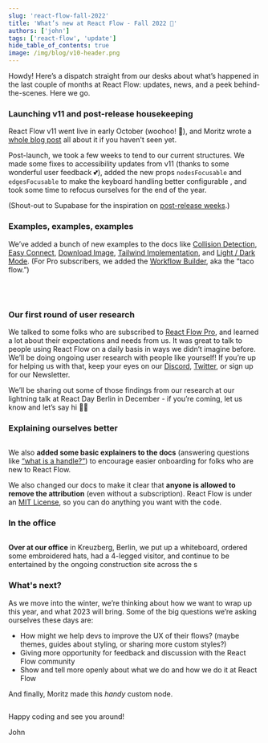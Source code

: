 ```yaml
---
slug: 'react-flow-fall-2022'
title: 'What’s new at React Flow - Fall 2022 🍂'
authors: ['john']
tags: ['react-flow', 'update']
hide_table_of_contents: true
image: /img/blog/v10-header.png
---
```


<!-- import NewsletterSignup from '../src/components/NewsletterSignup/inline'; -->


Howdy! Here’s a dispatch straight from our desks about what’s happened in the last couple of months at React Flow: updates, news, and a peek behind-the-scenes. Here we go.

<!--truncate-->

### Launching v11 and post-release housekeeping

React Flow v11 went live in early October (woohoo! 🎉), and Moritz wrote a [whole blog post](https://reactflow.dev/blog/react-flow-v11/) all about it if you haven't seen yet.

Post-launch, we took a few weeks to tend to our current structures. We made some fixes to accessibility updates from v11 (thanks to some wonderful user feedback 💕), added the new props `nodesFocusable` and `edgesFocusable` to make the keyboard handling better configurable , and took some time to refocus ourselves for the end of the year.

(Shout-out to Supabase for the inspiration on [post-release weeks](https://github.com/supabase/supabase/releases/tag/0.22.09).)

### Examples, examples, examples

We’ve added a bunch of new examples to the docs like [Collision Detection](https://reactflow.dev/docs/examples/interaction/collision-detection/), [Easy Connect](https://reactflow.dev/docs/examples/nodes/easy-connect/), [Download Image](https://reactflow.dev/docs/examples/misc/download-image/), [Tailwind Implementation](https://reactflow.dev/docs/examples/styling/tailwind/), and [Light / Dark Mode](https://reactflow.dev/docs/examples/styling/styled-components/). (For Pro subscribers, we added the [Workflow Builder](https://pro.reactflow.dev/examples/workflow-builder), aka the “taco flow.”)

[<Image width="225" img="/img/blog/fall-2022/collisiondetection.gif" />](../../docs/examples/interaction/collision-detection/)
[<Image width="225" img="/img/blog/fall-2022/easyConnect.gif" />](../../docs/examples/nodes/easy-connect/)
[<Image width="225" img="/img/blog/fall-2022/featureoverview.png" />](../../docs/examples/overview/)
[<Image img="/img/blog/fall-2022/styling-examples.png" />](../../docs/examples/styling/styled-components/)

### Our first round of user research

We talked to some folks who are subscribed to [React Flow Pro](https://pro.reactflow.dev/), and learned a lot about their expectations and needs from us. It was great to talk to people using React Flow on a daily basis in ways we didn’t imagine before. We’ll be doing ongoing user research with people like yourself! If you’re up for helping us with that, keep your eyes on our [Discord](https://discord.gg/RVmnytFmGW), [Twitter](https://twitter.com/reactflowdev), or sign up for our Newsletter.

<!-- <NewsletterSignup mb={8} /> -->

We’ll be sharing out some of those findings from our research at our lightning talk at React Day Berlin in December - if you’re coming, let us know and let’s say hi 👋🏻

### Explaining ourselves better

<Image img="/img/blog/fall-2022/handles-definition.png" />

We also **added some basic explainers to the docs** (answering questions like [“what is a handle?”](https://reactflow.dev/docs/overview/terms-and-definitions/#handles)) to encourage easier onboarding for folks who are new to React Flow.

We also changed our docs to make it clear that **anyone is allowed to remove the attribution** (even without a subscription). React Flow is under an [MIT License](https://github.com/wbkd/react-flow/blob/main/LICENSE), so you can do anything you want with the code.

### In the office

<Image width="300" padding="20" img="/img/blog/fall-2022/cappy.jpeg" />
<Image width="300" img="/img/blog/fall-2022/whiteboard-setup.jpeg" />
<Image width="300" img="/img/blog/fall-2022/whiteboard.jpeg" />
<Image width="300" img="/img/blog/fall-2022/pestka.jpeg" />

**Over at our office** in Kreuzberg, Berlin, we put up a whiteboard, ordered some embroidered hats, had a 4-legged visitor, and continue to be entertained by the ongoing construction site across the s

### What's next?

As we move into the winter, we’re thinking about how we want to wrap up this year, and what 2023 will bring. Some of the big questions we’re asking ourselves these days are:

- How might we help devs to improve the UX of their flows? (maybe themes, guides about styling, or sharing more custom styles?)
- Giving more opportunity for feedback and discussion with the React Flow community
- Show and tell more openly about what we do and how we do it at React Flow

And finally, Moritz made this _handy_ custom node.

<Image img="/img/blog/fall-2022/nicetomeetyou.gif" />

Happy coding and see you around!

John
